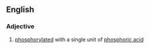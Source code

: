 ==English==

===Adjective===
{{en-adj|-}}

# {{lb|en|biochemistry}} [[phosphorylated]] with a single unit of [[phosphoric acid]]
